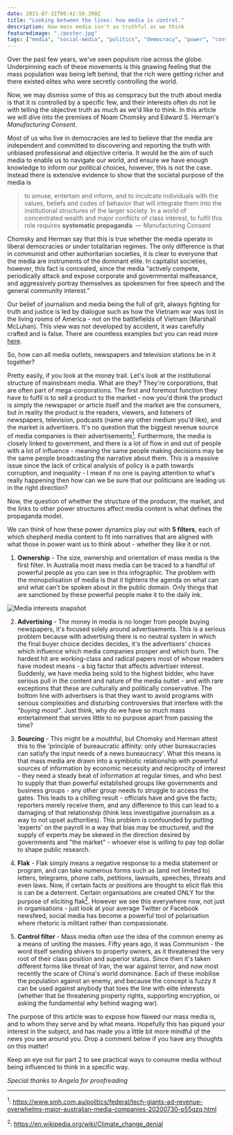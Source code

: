```yaml
---
date: 2021-07-31T09:42:58.390Z
title: "Looking between the lines: how media is control."
description: How mass media isn't as truthful as we think
featuredimage: "./poster.jpg"
tags: ["media", "social-media", "politics", "democracy", "power", "control"] 
---
```


Over the past few years, we've seen populism rise across the globe. Underpinning each of these movements is this gnawing feeling that the mass population was being left behind, that the rich were getting richer and there existed elites who were secretly controlling the world. 



Now, we may dismiss some of this as conspiracy but the truth about media is that it is controlled by a specific few, and their interests often do not lie with telling the objective truth as much as we'd like to think. In this article we will dive into the premises of Noam Chomsky and Edward S. Herman's *Manufacturing Consent*.



Most of us who live in democracies are led to believe that the media are independent and committed to discovering and reporting the truth with unbiased professional and objective criteria. It would be the aim of such media to enable us to navigate our world, and ensure we have enough knowledge to inform our political choices, however, this is not the case. Instead there is extensive evidence to show that the societal purpose of the media is

> to amuse, entertain and inform, and to inculcate individuals with the values, beliefs and codes of behavior that will integrate them into the institutional structures of the larger society. In a world of concentrated wealth and major conflicts of class interest, to fulfil this role requires **systematic propaganda**.
> ― Manufacturing Consent

Chomsky and Herman say that this is true whether the media operate in liberal democracies or under totalitarian regimes. The only difference is that in communist and other authoritarian societies, it is clear to everyone that the media are instruments of the dominant elite. In capitalist societies, however, this fact is concealed, since the media “actively compete, periodically attack and expose corporate and governmental malfeasance, and aggressively portray themselves as spokesmen for free speech and the general community interest.”



Our belief of journalism and media being the full of grit, always fighting for truth and justice is led by dialogue such as how the Vietnam war was lost in the living rooms of America - not on the battlefields of Vietnam (Marshall McLuhan). This view was not developed by accident, it was carefully crafted and is false. There are countless examples but you can read more [here](https://www.globalissues.org/article/402/media-propaganda-and-vietnam#MediaandtheWar).


So, how can all media outlets, newspapers and television stations be in it together? 


Pretty easily, if you look at the money trail. Let's look at the institutional structure of mainstream media. What are they? They're corporations, that are often part of mega-corporations. The first and foremost function they have to fulfil is to sell a product to the market - now you'd think the product is simply the newspaper or article itself and the market are the consumers, but in reality the product is the readers, viewers, and listeners of newspapers, television, podcasts (name any other medium you'd like), and the market is advertisers. It's no question that the biggest revenue source of media companies is their advertisements<a href="#f1"><sup>1</sup></a>. Furthermore, the media is closely linked to government, and there is a lot of flow in and out of people with a lot of influence - meaning the same people making decisions may be the same people broadcasting the narrative about them. This is a massive issue since the lack of critical analysis of policy is a path towards corruption, and inequality - I mean if no one is paying attention to what's really happening then how can we be sure that our politicians are leading us in the right direction?  



Now, the question of whether the structure of the producer, the market, and the links to other power structures affect media content is what defines the propaganda model. 



We can think of how these power dynamics play out with **5 filters**, each of which shepherd media content to fit into narratives that are aligned with what those in power want us to think about - whether they like it or not. 



1. **Ownership** - The size, ownership and orientation of mass media is the first filter. In Australia most mass media can be traced to a handful of powerful people as you can see in this infographic. The problem with the monopolisation of media is that it tightens the agenda on what can and what can't be spoken about in the public domain. Only things that are sanctioned by these powerful people make it to the daily ink. 

![Media interests snapshot](./MediaInterestsSnapshot.jpg)


2. **Advertising** - The money in media is no longer from people buying newspapers, it's focused solely around advertisements. This is a serious problem because with advertising there is no neutral system in which the final buyer choice decides decides, it's the advertisers' choices which influence which media companies prosper and which burn. The hardest hit are working-class and radical papers most of whose readers have modest means - a big factor that affects advertiser interest. Suddenly, we have media being sold to the highest bidder, who have serious pull in the content and nature of the media outlet - and with rare exceptions that these are culturally and politically conservative. The bottom line with advertisers is that they want to avoid programs with serious complexities and disturbing controversies that interfere with the *"buying mood"*. Just think, why do we have so much mass entertainment that serves little to no purpose apart from passing the time?



3. **Sourcing** - This might be a mouthful, but Chomsky and Herman attest this to the 'principle of bureaucratic affinity: only other bureaucracies can satisfy the input needs of a news bureaucracy'. What this means is that mass media are drawn into a symbiotic relationship with powerful sources of information by economic necessity and reciprocity of interest - they need a steady beat of information at regular times, and who best to supply that than powerful established groups like governments and business groups - any other group needs to struggle to access the gates. This leads to a chilling result - officials have and give the facts; reporters merely receive them, and any difference to this can lead to a damaging of that relationship (think less investigative journalism as a way to not upset authorities). This problem is confounded by putting 'experts' on the payroll in a way that bias may be structured, and the supply of experts may be skewed in the direction desired by governments and "the market" - whoever else is willing to pay top dollar to shape public research. 


4. **Flak** - Flak simply means a negative response to a media statement or program, and can take numerous forms such as (and not limited to) letters, telegrams, phone calls, petitions, lawsuits, speeches, threats and even laws. Now, if certain facts or positions are thought to elicit flak this is can be a deterrent. Certain organisations are created ONLY for the purpose of eliciting flak<a href="#f2"><sup>2</sup></a>. However we see this everywhere now, not just in organisations - just look at your average Twitter or Facebook newsfeed, social media has become a powerful tool of polarisation where rhetoric is militant rather than compassionate. 



5. **Control filter** - Mass media often use the idea of the common enemy as a means of uniting the masses. Fifty years ago, it was Communism - the word itself sending shivers to property owners, as it threatened the very root of their class position and superior status. Since then it's taken different forms like threat of Iran, the war against terror, and now most recently the scare of China's world dominance. Each of these mobilise the population against an enemy, and because the concept is fuzzy it can be used against anybody that toes the line with elite interests (whether that be threatening property rights, supporting encryption, or asking the fundamental why behind waging war). 



The purpose of this article was to expose how flawed our mass media is, and to whom they serve and by what means. Hopefully this has piqued your interest in the subject, and has made you a little bit more mindful of the news you see around you. Drop a comment below if you have any thoughts on this matter!



Keep an eye out for part 2 to see practical ways to consume media without being influenced to think in a specific way. 

*Special thanks to Angela for proofreading*


---

<sup id="f1">1</sup>: https://www.smh.com.au/politics/federal/tech-giants-ad-revenue-overwhelms-major-australian-media-companies-20200730-p55gzq.html

<sup id="f2">2</sup>:
https://en.wikipedia.org/wiki/Climate_change_denial